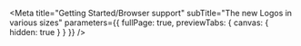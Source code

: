 
<Meta
  title="Getting Started/Browser support"
  subTitle="The new Logos in various sizes"
  parameters={{ fullPage: true, previewTabs: { canvas: { hidden: true } } }}
/>
